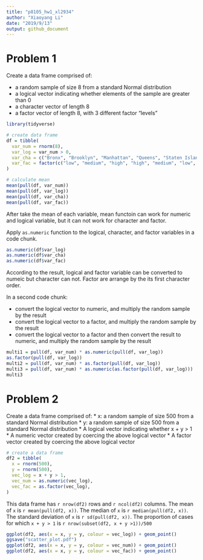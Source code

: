 ```yaml
---
title: "p8105_hw1_xl2934"
author: "Xiaoyang Li"
date: "2019/9/13"
output: github_document
---
```


# Problem 1

Create a data frame comprised of:

* a random sample of size 8 from a standard Normal distribution
* a logical vector indicating whether elements of the sample are greater than 0
* a character vector of length 8
* a factor vector of length 8, with 3 different factor “levels”

```r
library(tidyverse)

# create data frame
df = tibble(
  var_num = rnorm(8),
  var_log = var_num > 0,
  var_cha = c("Bronx", "Brooklyn", "Manhattan", "Queens", "Staten Island","Roosevelt Island", "U thant Island", "Marble Hill" ),
  var_fac = factor(c("low", "medium", "high", "high", "medium", "low", "low", "medium"))
)

# calculate mean
mean(pull(df, var_num))
mean(pull(df, var_log))
mean(pull(df, var_cha))
mean(pull(df, var_fac))
```

After take the mean of each variable, mean functoin can work for numeric and logical variable, but it can not work for character and factor.

Apply `as.numeric` function to the logical, character, and factor variables in a code chunk.
```r
as.numeric(df$var_log)
as.numeric(df$var_cha)
as.numeric(df$var_fac)
```
According to the result, logical and factor variable can be converted to numeic but character can not. Factor are arrange by the its first character order.  


In a second code chunk:

* convert the logical vector to numeric, and multiply the random sample by the result
* convert the logical vector to a factor, and multiply the random sample by the result
* convert the logical vector to a factor and then convert the result to numeric, and multiply the random sample by the result
```r
multi1 = pull(df, var_num) * as.numeric(pull(df, var_log))
as.factor(pull(df, var_log))
multi2 = pull(df, var_num) * as.factor(pull(df, var_log))
multi3 = pull(df, var_num) * as.numeric(as.factor(pull(df, var_log)))
multi3
```


# Problem 2

Create a data frame comprised of:
* x: a random sample of size 500 from a standard Normal distribution
* y: a random sample of size 500 from a standard Normal distribution
* A logical vector indicating whether x + y > 1
* A numeric vector created by coercing the above logical vector
* A factor vector created by coercing the above logical vector

```r
# create a data frame 
df2 = tibble(
  x = rnorm(500),
  y = rnorm(500), 
  vec_log = x + y > 1,
  vec_num = as.numeric(vec_log),
  vec_fac = as.factor(vec_log),
)
```
This data frame has `r nrow(df2)` rows and `r ncol(df2)` columns. The mean of `x` is `r mean(pull(df2, x))`. The median of `x` is `r median(pull(df2, x))`. The standard deviation of `x` is `r sd(pull(df2, x))`. The proportion of cases for which `x + y > 1` is `r nrow(subset(df2, x + y >1))/500`
```r
ggplot(df2, aes(x = x, y = y, colour = vec_log)) + geom_point() 
ggsave("scatter_plot.pdf")
ggplot(df2, aes(x = x, y = y, colour = vec_num)) + geom_point() 
ggplot(df2, aes(x = x, y = y, colour = vec_fac)) + geom_point() 

```

